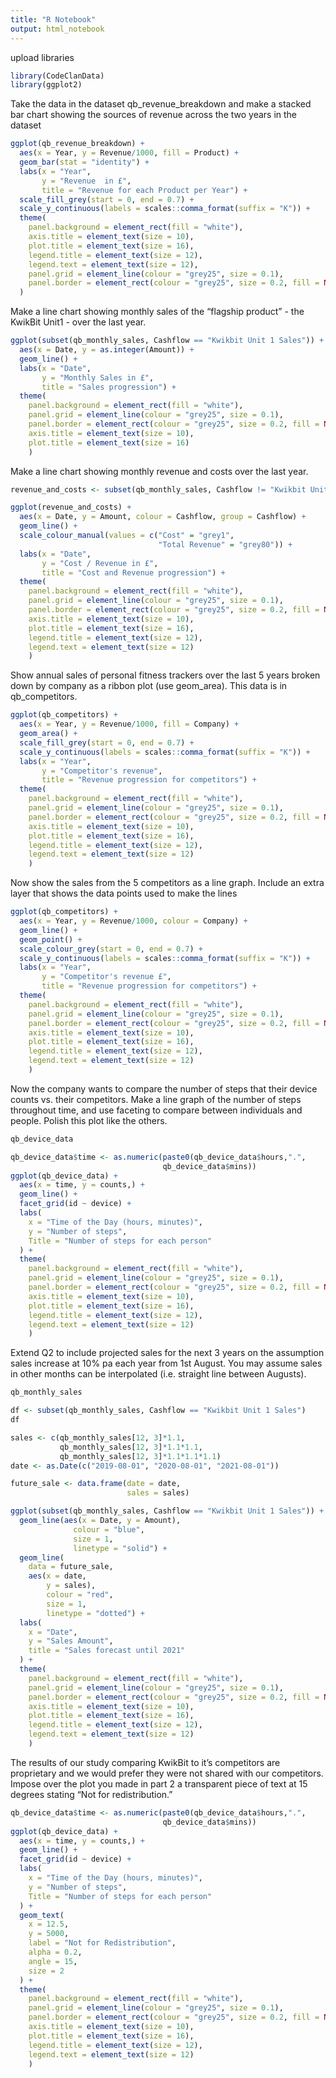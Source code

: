 ```yaml
---
title: "R Notebook"
output: html_notebook
---
```

upload libraries
```r
library(CodeClanData)
library(ggplot2)
```

Take the data in the dataset qb_revenue_breakdown and make a stacked bar chart showing the sources of revenue across the two years in the dataset
```r
ggplot(qb_revenue_breakdown) +
  aes(x = Year, y = Revenue/1000, fill = Product) +
  geom_bar(stat = "identity") +
  labs(x = "Year", 
       y = "Revenue  in £", 
       title = "Revenue for each Product per Year") +
  scale_fill_grey(start = 0, end = 0.7) +
  scale_y_continuous(labels = scales::comma_format(suffix = "K")) +
  theme(
    panel.background = element_rect(fill = "white"), 
    axis.title = element_text(size = 10), 
    plot.title = element_text(size = 16), 
    legend.title = element_text(size = 12), 
    legend.text = element_text(size = 12), 
    panel.grid = element_line(colour = "grey25", size = 0.1),
    panel.border = element_rect(colour = "grey25", size = 0.2, fill = NA)
  )
```

Make a line chart showing monthly sales of the “flagship product” - the KwikBit Unit1 - over the last year.
```r
ggplot(subset(qb_monthly_sales, Cashflow == "Kwikbit Unit 1 Sales")) +
  aes(x = Date, y = as.integer(Amount)) +
  geom_line() +
  labs(x = "Date", 
       y = "Monthly Sales in £", 
       title = "Sales progression") +
  theme(
    panel.background = element_rect(fill = "white"), 
    panel.grid = element_line(colour = "grey25", size = 0.1),
    panel.border = element_rect(colour = "grey25", size = 0.2, fill = NA),
    axis.title = element_text(size = 10), 
    plot.title = element_text(size = 16)
    )
```

Make a line chart showing monthly revenue and costs over the last year.
```r
revenue_and_costs <- subset(qb_monthly_sales, Cashflow != "Kwikbit Unit 1 Sales")

ggplot(revenue_and_costs) +
  aes(x = Date, y = Amount, colour = Cashflow, group = Cashflow) +
  geom_line() +
  scale_colour_manual(values = c("Cost" = "grey1", 
                                 "Total Revenue" = "grey80")) +
  labs(x = "Date", 
       y = "Cost / Revenue in £", 
       title = "Cost and Revenue progression") +
  theme(
    panel.background = element_rect(fill = "white"), 
    panel.grid = element_line(colour = "grey25", size = 0.1),
    panel.border = element_rect(colour = "grey25", size = 0.2, fill = NA),
    axis.title = element_text(size = 10), 
    plot.title = element_text(size = 16), 
    legend.title = element_text(size = 12), 
    legend.text = element_text(size = 12)
    )
```

Show annual sales of personal fitness trackers over the last 5 years broken down by company as a ribbon plot (use  geom_area). This data is in qb_competitors.
```r
ggplot(qb_competitors) +
  aes(x = Year, y = Revenue/1000, fill = Company) +
  geom_area() +
  scale_fill_grey(start = 0, end = 0.7) +
  scale_y_continuous(labels = scales::comma_format(suffix = "K")) +
  labs(x = "Year", 
       y = "Competitor's revenue", 
       title = "Revenue progression for competitors") +
  theme(
    panel.background = element_rect(fill = "white"), 
    panel.grid = element_line(colour = "grey25", size = 0.1),
    panel.border = element_rect(colour = "grey25", size = 0.2, fill = NA),
    axis.title = element_text(size = 10), 
    plot.title = element_text(size = 16), 
    legend.title = element_text(size = 12), 
    legend.text = element_text(size = 12)
    )
```
Now show the sales from the 5 competitors as a line graph. Include an extra layer that shows the data points used to make the lines
```r
ggplot(qb_competitors) +
  aes(x = Year, y = Revenue/1000, colour = Company) +
  geom_line() +
  geom_point() +
  scale_colour_grey(start = 0, end = 0.7) +
  scale_y_continuous(labels = scales::comma_format(suffix = "K")) +
  labs(x = "Year", 
       y = "Competitor's revenue £", 
       title = "Revenue progression for competitors") +
  theme(
    panel.background = element_rect(fill = "white"), 
    panel.grid = element_line(colour = "grey25", size = 0.1),
    panel.border = element_rect(colour = "grey25", size = 0.2, fill = NA),
    axis.title = element_text(size = 10), 
    plot.title = element_text(size = 16), 
    legend.title = element_text(size = 12), 
    legend.text = element_text(size = 12)
    )
```

Now the company wants to compare the number of steps that their device counts vs. their competitors. Make a line graph of the number of steps throughout time, and use faceting to compare between individuals and people. Polish this plot like the others.

```r
qb_device_data
```

```r
qb_device_data$time <- as.numeric(paste0(qb_device_data$hours,".", 
                                  qb_device_data$mins))
ggplot(qb_device_data) +
  aes(x = time, y = counts,) +
  geom_line() +
  facet_grid(id ~ device) +
  labs(
    x = "Time of the Day (hours, minutes)", 
    y = "Number of steps", 
    Title = "Number of steps for each person"
  ) +
  theme(
    panel.background = element_rect(fill = "white"), 
    panel.grid = element_line(colour = "grey25", size = 0.1),
    panel.border = element_rect(colour = "grey25", size = 0.2, fill = NA),
    axis.title = element_text(size = 10), 
    plot.title = element_text(size = 16), 
    legend.title = element_text(size = 12), 
    legend.text = element_text(size = 12)
    )
```

Extend Q2 to include projected sales for the next 3 years on the assumption sales increase at 10% pa each year from 1st August. You may assume sales in other months can be interpolated (i.e. straight line between Augusts). 

```r
qb_monthly_sales
```

```r
df <- subset(qb_monthly_sales, Cashflow == "Kwikbit Unit 1 Sales")
df
```


```r
sales <- c(qb_monthly_sales[12, 3]*1.1, 
           qb_monthly_sales[12, 3]*1.1*1.1, 
           qb_monthly_sales[12, 3]*1.1*1.1*1.1)
date <- as.Date(c("2019-08-01", "2020-08-01", "2021-08-01"))

future_sale <- data.frame(date = date, 
                          sales = sales)
```

```r
ggplot(subset(qb_monthly_sales, Cashflow == "Kwikbit Unit 1 Sales")) +
  geom_line(aes(x = Date, y = Amount), 
              colour = "blue", 
              size = 1, 
              linetype = "solid") +
  geom_line(
    data = future_sale,
    aes(x = date, 
        y = sales), 
        colour = "red", 
        size = 1, 
        linetype = "dotted") +
  labs(
    x = "Date", 
    y = "Sales Amount", 
    title = "Sales forecast until 2021"
  ) +
  theme(
    panel.background = element_rect(fill = "white"), 
    panel.grid = element_line(colour = "grey25", size = 0.1),
    panel.border = element_rect(colour = "grey25", size = 0.2, fill = NA),
    axis.title = element_text(size = 10), 
    plot.title = element_text(size = 16), 
    legend.title = element_text(size = 12), 
    legend.text = element_text(size = 12)
    )
```

The results of our study comparing KwikBit to it’s competitors are proprietary and we would prefer they were not shared with our competitors. Impose over the plot you made in part 2 a transparent piece of text at 15 degrees stating “Not for redistribution.”

```r
qb_device_data$time <- as.numeric(paste0(qb_device_data$hours,".", 
                                  qb_device_data$mins))
ggplot(qb_device_data) +
  aes(x = time, y = counts,) +
  geom_line() +
  facet_grid(id ~ device) +
  labs(
    x = "Time of the Day (hours, minutes)", 
    y = "Number of steps", 
    Title = "Number of steps for each person"
  ) +
  geom_text(
    x = 12.5, 
    y = 5000,
    label = "Not for Redistribution",
    alpha = 0.2,
    angle = 15, 
    size = 2
  ) +
  theme(
    panel.background = element_rect(fill = "white"), 
    panel.grid = element_line(colour = "grey25", size = 0.1),
    panel.border = element_rect(colour = "grey25", size = 0.2, fill = NA),
    axis.title = element_text(size = 10), 
    plot.title = element_text(size = 16), 
    legend.title = element_text(size = 12), 
    legend.text = element_text(size = 12)
    )
```

















